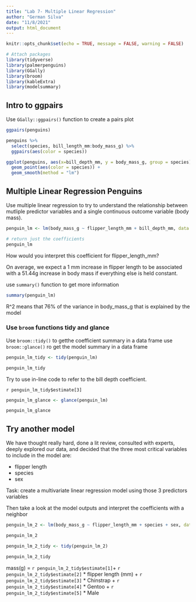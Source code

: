 ```yaml
---
title: "Lab 7- Multiple Linear Regression"
author: "German Silva"
date: "11/8/2021"
output: html_document
---
```


```r
knitr::opts_chunk$set(echo = TRUE, message = FALSE, warning = FALSE)

# Attach packages
library(tidyverse)
library(palmerpenguins)
library(GGally)
library(broom)
library(kableExtra)
library(modelsummary)
```

## Intro to ggpairs

Use `GGally::ggpairs()` function to create a pairs plot

```r
ggpairs(penguins)
```

```r
penguins %>% 
  select(species, bill_length_mm:body_mass_g) %>% 
  ggpairs(aes(color = species))

ggplot(penguins, aes(x=bill_depth_mm, y = body_mass_g, group = species))+
  geom_point(aes(color = species)) +
  geom_smooth(method = "lm")
```

## Multiple Linear Regression Penguins

Use multiple linear regression to try to understand the relationship between mutliple predictor variables and a single continuous outcome variable (body mass).

```r
penguin_lm <- lm(body_mass_g ~ flipper_length_mm + bill_depth_mm, data = penguins)

# return just the coefficients
penguin_lm
```

How would you interpret this coefficient for flipper_length_mm?

On average, we expect a 1 mm increase in flipper length to be associated with a 51.44g increase in body mass if everything else is held constant. 

use `summary()` function to get more information

```r
summary(penguin_lm)
```

R^2 means that 76% of the variance in body_mass_g that is explained by the model

### Use `broom` functions tidy and glance

Use `broom::tidy()` to getthe coefficient summary in a data frame
use `broom::glance()` ro get the model summary in a data frame

```r
penguin_lm_tidy <- tidy(penguin_lm)

penguin_lm_tidy
```

Try to use in-line code to refer to the bill depth coefficient. 

`r penguin_lm_tidy$estimate[3]`


```r
penguin_lm_glance <- glance(penguin_lm)

penguin_lm_glance
```

## Try another model

We have thought really hard, done a lit review, consulted with experts, deeply explored our data, and decided that the three most critical variables to include in the model are:

- flipper length
- species
- sex

Task: create a multivariate linear regression model using those 3 predictors variables

Then take a look at the model outputs and interpret the coefficients with a neighbor

```r
penguin_lm_2 <- lm(body_mass_g ~ flipper_length_mm + species + sex, data = penguins)

penguin_lm_2

penguin_lm_2_tidy <- tidy(penguin_lm_2)

penguin_lm_2_tidy
```

mass(g) = `r penguin_lm_2_tidy$estimate[1]`+ `r penguin_lm_2_tidy$estimate[2]` * flipper length (mm) + `r penguin_lm_2_tidy$estimate[3]` * Chinstrap + `r penguin_lm_2_tidy$estimate[4]` * Gentoo + `r penguin_lm_2_tidy$estimate[5]` * Male






